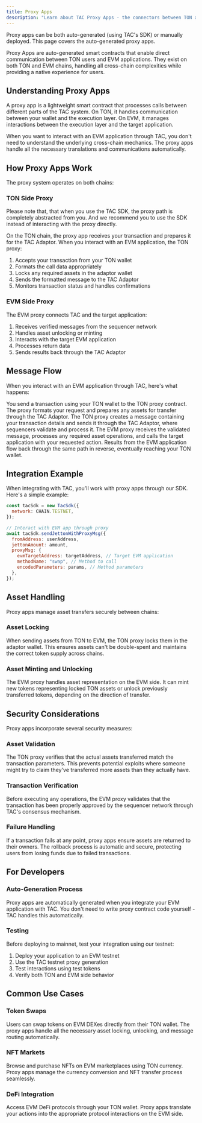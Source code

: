 ```yaml
---
title: Proxy Apps
description: "Learn about TAC Proxy Apps - the connectors between TON and EVM applications"
---
```


<Warning>
  Proxy apps can be both auto-generated (using TAC's SDK) or manually deployed.
  This page covers the auto-generated proxy apps.
</Warning>

Proxy Apps are auto-generated smart contracts that enable direct communication between TON users and EVM applications. They exist on both TON and EVM chains, handling all cross-chain complexities while providing a native experience for users.

## Understanding Proxy Apps

A proxy app is a lightweight smart contract that processes calls between different parts of the TAC system. On TON, it handles communication between your wallet and the execution layer. On EVM, it manages interactions between the execution layer and the target application.

When you want to interact with an EVM application through TAC, you don't need to understand the underlying cross-chain mechanics. The proxy apps handle all the necessary translations and communications automatically.

## How Proxy Apps Work

The proxy system operates on both chains:

### TON Side Proxy

<Warning>
  Please note that, that when you use the TAC SDK, the proxy path is completely
  abstracted from you. And we recommend you to use the SDK instead of
  interacting with the proxy directly.
</Warning>

On the TON chain, the proxy app receives your transaction and prepares it for the TAC Adaptor. When you interact with an EVM application, the TON proxy:

1. Accepts your transaction from your TON wallet
2. Formats the call data appropriately
3. Locks any required assets in the adaptor wallet
4. Sends the formatted message to the TAC Adaptor
5. Monitors transaction status and handles confirmations

### EVM Side Proxy

The EVM proxy connects TAC and the target application:

1. Receives verified messages from the sequencer network
2. Handles asset unlocking or minting
3. Interacts with the target EVM application
4. Processes return data
5. Sends results back through the TAC Adaptor

## Message Flow

When you interact with an EVM application through TAC, here's what happens:

<Steps>
<Step title="Transaction Initiation">
You send a transaction using your TON wallet to the TON proxy contract. The proxy formats your request and prepares any assets for transfer through the TAC Adaptor.
</Step>

<Step title="Message Transfer">
  The TON proxy creates a message containing your transaction details and sends
  it through the TAC Adaptor, where sequencers validate and process it.
</Step>

<Step title="EVM Execution">
  The EVM proxy receives the validated message, processes any required asset
  operations, and calls the target application with your requested action.
</Step>

<Step title="Return Trip">
Results from the EVM application flow back through the same path in reverse, eventually reaching your TON wallet.
</Step>
</Steps>

## Integration Example

When integrating with TAC, you'll work with proxy apps through our SDK. Here's a simple example:

```js
const tacSdk = new TacSdk({
  network: CHAIN.TESTNET,
});

// Interact with EVM app through proxy
await tacSdk.sendJettonWithProxyMsg({
  fromAddress: userAddress,
  jettonAmount: amount,
  proxyMsg: {
    evmTargetAddress: targetAddress, // Target EVM application
    methodName: "swap", // Method to call
    encodedParameters: params, // Method parameters
  },
});
```

## Asset Handling

Proxy apps manage asset transfers securely between chains:

### Asset Locking

When sending assets from TON to EVM, the TON proxy locks them in the adaptor wallet. This ensures assets can't be double-spent and maintains the correct token supply across chains.

### Asset Minting and Unlocking

The EVM proxy handles asset representation on the EVM side. It can mint new tokens representing locked TON assets or unlock previously transferred tokens, depending on the direction of transfer.

## Security Considerations

Proxy apps incorporate several security measures:

### Asset Validation

The TON proxy verifies that the actual assets transferred match the transaction parameters. This prevents potential exploits where someone might try to claim they've transferred more assets than they actually have.

### Transaction Verification

Before executing any operations, the EVM proxy validates that the transaction has been properly approved by the sequencer network through TAC's consensus mechanism.

### Failure Handling

If a transaction fails at any point, proxy apps ensure assets are returned to their owners. The rollback process is automatic and secure, protecting users from losing funds due to failed transactions.

## For Developers

### Auto-Generation Process

Proxy apps are automatically generated when you integrate your EVM application with TAC. You don't need to write proxy contract code yourself - TAC handles this automatically.

### Testing

Before deploying to mainnet, test your integration using our testnet:

1. Deploy your application to an EVM testnet
2. Use the TAC testnet proxy generation
3. Test interactions using test tokens
4. Verify both TON and EVM side behavior

## Common Use Cases

### Token Swaps

Users can swap tokens on EVM DEXes directly from their TON wallet. The proxy apps handle all the necessary asset locking, unlocking, and message routing automatically.

### NFT Markets

Browse and purchase NFTs on EVM marketplaces using TON currency. Proxy apps manage the currency conversion and NFT transfer process seamlessly.

### DeFi Integration

Access EVM DeFi protocols through your TON wallet. Proxy apps translate your actions into the appropriate protocol interactions on the EVM side.
